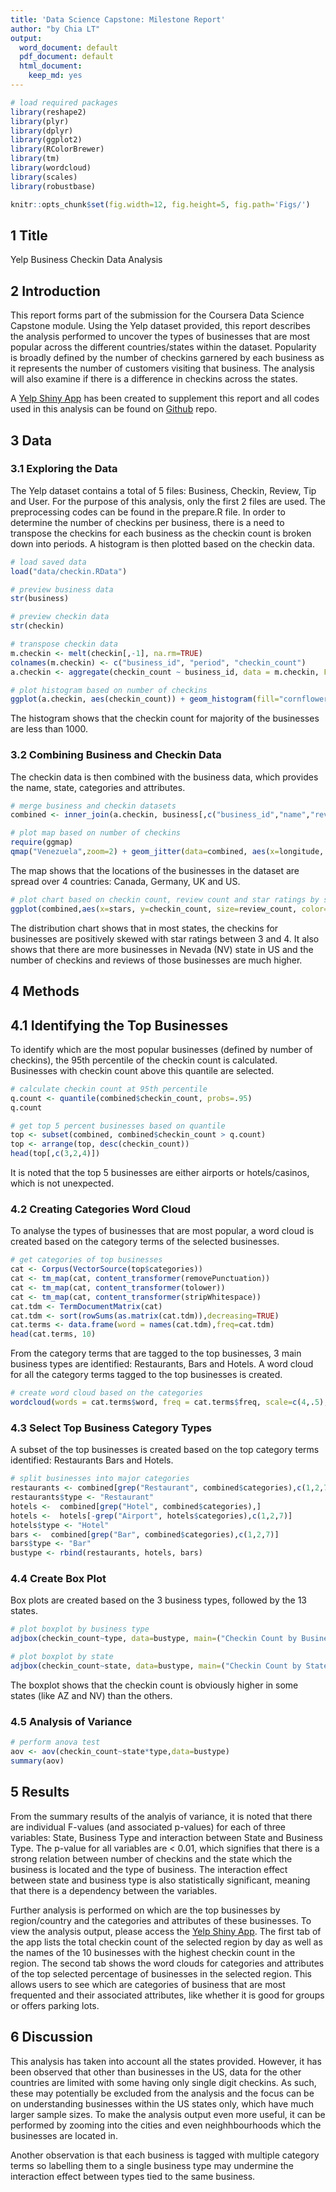 ```yaml
---
title: 'Data Science Capstone: Milestone Report'
author: "by Chia LT"
output:
  word_document: default
  pdf_document: default
  html_document:
    keep_md: yes
---  
```


```r
# load required packages
library(reshape2)
library(plyr)
library(dplyr)
library(ggplot2)
library(RColorBrewer)
library(tm)
library(wordcloud)
library(scales)
library(robustbase)
```  

```r
knitr::opts_chunk$set(fig.width=12, fig.height=5, fig.path='Figs/')
```
## 1 Title
Yelp Business Checkin Data Analysis

## 2 Introduction
This report forms part of the submission for the Coursera Data Science Capstone module.  Using the Yelp dataset provided, this report describes the analysis performed to uncover the types of businesses that are most popular across the different countries/states within the dataset.  Popularity is broadly defined by the number of checkins garnered by each business as it represents the number of customers visiting that business.  The analysis will also examine if there is a difference in checkins across the states.

A [Yelp Shiny App](https://miny.shinyapps.io/yelp_app) has been created to supplement this report and all codes used in this analysis can be found on [Github](https://github.com/litheng/CapstoneProject) repo.


## 3 Data
### 3.1 Exploring the Data
The Yelp dataset contains a total of 5 files: Business, Checkin, Review, Tip and User.  For the purpose of this analysis, only the first 2 files are used.  The preprocessing codes can be found in the prepare.R file.  In order to determine the number of checkins per business, there is a need to transpose the checkins for each business as the checkin count is broken down into periods.  A histogram is then plotted based on the checkin data.

```r
# load saved data
load("data/checkin.RData")

# preview business data
str(business)

# preview checkin data
str(checkin)
```  

```r
# transpose checkin data
m.checkin <- melt(checkin[,-1], na.rm=TRUE)
colnames(m.checkin) <- c("business_id", "period", "checkin_count")
a.checkin <- aggregate(checkin_count ~ business_id, data = m.checkin, FUN = sum)

# plot histogram based on number of checkins
ggplot(a.checkin, aes(checkin_count)) + geom_histogram(fill="cornflowerblue", color="grey") + scale_x_log10() + theme_bw() + ggtitle("Histogram of Total Checkin Count for Businesses")
```
<p>
The histogram shows that the checkin count for majority of the businesses are less than 1000.

### 3.2 Combining Business and Checkin Data
The checkin data is then combined with the business data, which provides the name, state, categories and attributes.

```r
# merge business and checkin datasets
combined <- inner_join(a.checkin, business[,c("business_id","name","review_count","stars","categories","state","longitude","latitude")])

# plot map based on number of checkins
require(ggmap)
qmap("Venezuela",zoom=2) + geom_jitter(data=combined, aes(x=longitude, y=latitude, size=checkin_count), alpha=0.5, color = "red") + ggtitle('Checkins by City')
```
<p>
The map shows that the locations of the businesses in the dataset are spread over 4 countries: Canada, Germany, UK and US.

```r
# plot chart based on checkin count, review count and star ratings by state
ggplot(combined,aes(x=stars, y=checkin_count, size=review_count, color=state)) + geom_point(shape=19,alpha=0.5) + facet_wrap(~state, scales = "free_y", ncol = 6) + theme_bw() + guides(colour=FALSE) + scale_size(range = c(5, 20)) + xlab("Star Rating") + ylab("Number of Checkins")
```
<p>
The distribution chart shows that in most states, the checkins for businesses are positively skewed with star ratings between 3 and 4. It also shows that there are more businesses in Nevada (NV) state in US and the number of checkins and reviews of those businesses are much higher.

## 4 Methods
## 4.1 Identifying the Top Businesses
To identify which are the most popular businesses (defined by number of checkins), the 95th percentile of the checkin count is calculated.  Businesses with checkin count above this quantile are selected.
  
```r
# calculate checkin count at 95th percentile
q.count <- quantile(combined$checkin_count, probs=.95)
q.count

# get top 5 percent businesses based on quantile
top <- subset(combined, combined$checkin_count > q.count)
top <- arrange(top, desc(checkin_count))
head(top[,c(3,2,4)])
```  
It is noted that the top 5 businesses are either airports or hotels/casinos, which is not unexpected.

### 4.2 Creating Categories Word Cloud
To analyse the types of businesses that are most popular, a word cloud is created based on the category terms of the selected businesses.

```r
# get categories of top businesses
cat <- Corpus(VectorSource(top$categories))
cat <- tm_map(cat, content_transformer(removePunctuation))
cat <- tm_map(cat, content_transformer(tolower))
cat <- tm_map(cat, content_transformer(stripWhitespace))
cat.tdm <- TermDocumentMatrix(cat)
cat.tdm <- sort(rowSums(as.matrix(cat.tdm)),decreasing=TRUE)
cat.terms <- data.frame(word = names(cat.tdm),freq=cat.tdm)
head(cat.terms, 10)
```  
From the category terms that are tagged to the top businesses, 3 main business types are identified: Restaurants, Bars and Hotels.  A word cloud for all the category terms tagged to the top businesses is created.

```r
# create word cloud based on the categories
wordcloud(words = cat.terms$word, freq = cat.terms$freq, scale=c(4,.5), min.freq = 1, max.words=200, random.order=FALSE, rot.per=0.35, colors=brewer.pal(10, "Paired"))
```

### 4.3 Select Top Business Category Types
A subset of the top businesses is created based on the top category terms identified: Restaurants Bars and Hotels.

```r
# split businesses into major categories
restaurants <- combined[grep("Restaurant", combined$categories),c(1,2,7)]
restaurants$type <- "Restaurant"
hotels <-  combined[grep("Hotel", combined$categories),]
hotels <-  hotels[-grep("Airport", hotels$categories),c(1,2,7)]
hotels$type <- "Hotel"
bars <-  combined[grep("Bar", combined$categories),c(1,2,7)]
bars$type <- "Bar"
bustype <- rbind(restaurants, hotels, bars)
```  

### 4.4 Create Box Plot
Box plots are created based on the 3 business types, followed by the 13 states.

```r
# plot boxplot by business type
adjbox(checkin_count~type, data=bustype, main=("Checkin Count by Business Type"), ylab="No. of Checkins", font.lab=3, col=brewer.pal(3,"Dark2"), log="y")

# plot boxplot by state
adjbox(checkin_count~state, data=bustype, main=("Checkin Count by State"), ylab="No. of Checkins", font.lab=3, col=brewer.pal(12,"Set3"), log="y")
```  
<p>
The boxplot shows that the checkin count is obviously higher in some states (like AZ and NV) than the others.

### 4.5 Analysis of Variance
```r
# perform anova test
aov <- aov(checkin_count~state*type,data=bustype)
summary(aov)
```

## 5 Results
From the summary results of the analyis of variance, it is noted that there are individual F-values (and associated p-values) for each of three variables: State, Business Type and interaction between State and Business Type.  The p-value for all variables are < 0.01, which signifies that there is a strong relation between number of checkins and the state which the business is located and the type of business.  The interaction effect between state and business type is also statistically significant, meaning that there is a dependency between the variables.

Further analysis is performed on which are the top businesses by region/country and the categories and attributes of these businesses.  To view the analysis output, please access the [Yelp Shiny App](https://miny.shinyapps.io/yelp_app).  The first tab of the app lists the total checkin count of the selected region by day as well as the names of the 10 businesses with the highest checkin count in the region. The second tab shows the word clouds for categories and attributes of the top selected percentage of businesses in the selected region.  This allows users to see which are categories of business that are most frequented and their associated attributes, like whether it is good for groups or offers parking lots.

## 6 Discussion
This analysis has taken into account all the states provided.  However, it has been observed that other than businesses in the US, data for the other countries are limited with some having only single digit checkins.  As such, these may potentially be excluded from the analysis and the focus can be on understanding businesses within the US states only, which have much larger sample sizes.  To make the analysis output even more useful, it can be performed by zooming into the cities and even neighhbourhoods which the businesses are located in.

Another observation is that each business is tagged with multiple category terms so labelling them to a single business type may undermine the interaction effect between types tied to the same business.